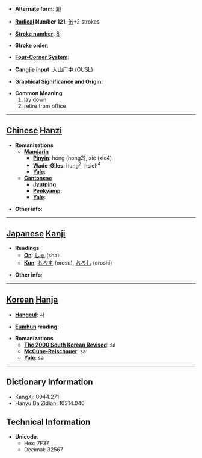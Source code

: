 * '''Alternate form''': [[卸]]

* '''[[Wiktionary:Chinese radical index| Radical]] Number 121''': [[Wiktionary:Chinese radical index 缶|缶]]+2 strokes

* '''[[Wiktionary:Chinese total strokes index|Stroke number]]''': [[Wiktionary:Chinese total strokes index 8|8]]

* '''Stroke order''': 

* '''[[Wiktionary:Chinese four corner index|Four-Corner System]]''': 

* '''[[Wiktionary:Chinese Cangjie index|Cangjie input]]''': 人山尸中 (OUSL)

* '''Graphical Significance and Origin''': 

* '''Common Meaning'''
*#lay down
*# retire from office


----

== [[Chinese]] [[Hanzi]] ==

* '''Romanizations'''
** '''[[Mandarin]]'''
*** '''[[Pinyin]]''': hóng (hong2), xiè (xie4)
*** '''[[Wade-Giles]]''': hung<sup>2</sup>, hsieh<sup>4</sup>
*** '''[[Yale]]''': 
** '''[[Cantonese]]'''
*** '''[[Jyutping]]''':
*** '''[[Penkyamp]]''': 
*** '''[[Yale]]''': 

* '''Other info''': 

----

== [[Japanese]] [[Kanji]] ==

* '''Readings'''
** '''[[On]]''': [[しゃ]] (sha)
** '''[[Kun]]''': [[おろす]] (orosu), [[おろし]] (oroshi)

* '''Other info''':  

----

== [[Korean]] [[Hanja]] ==

* '''[[Hangeul]]''': 사

* '''[[Eumhun]] reading''': 

* '''Romanizations'''
** '''[[The 2000 South Korean Revised Romanization|The 2000 South Korean Revised]]''': sa
** '''[[McCune-Reischauer]]''': sa
** '''[[Yale]]''': sa

----

== Dictionary Information ==

* KangXi: 0944.271
* Hanyu Da Zidian: 10314.040

== Technical Information ==

* '''Unicode''':
** Hex: 7F37
** Decimal: 32567